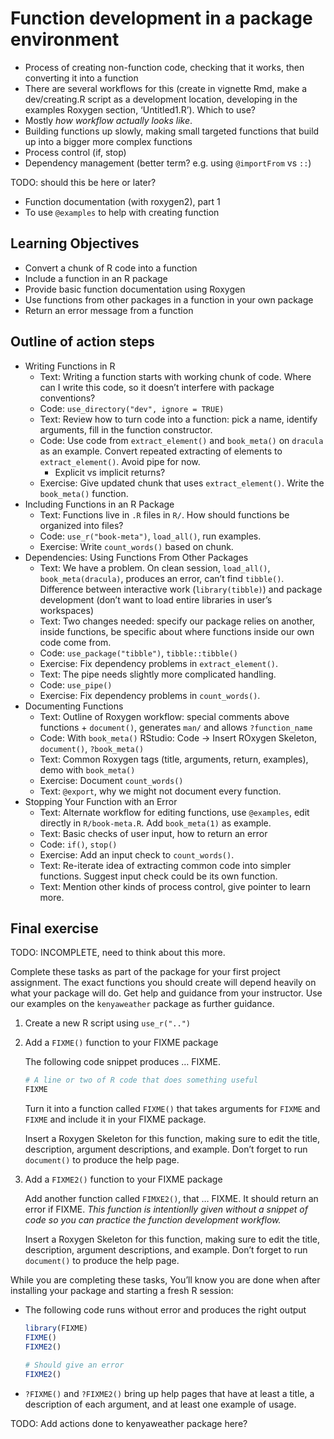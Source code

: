 # Function development in a package environment

- Process of creating non-function code, checking that it works, then
   converting it into a function
- There are several workflows for this (create in vignette Rmd, make a dev/creating.R
    script as a development location, developing in the examples Roxygen
    section, 'Untitled1.R'). Which to use?
- Mostly *how workflow actually looks like*.
- Building functions up slowly, making small targeted functions that build up
  into a bigger more complex functions
- Process control (if, stop)
- Dependency management (better term? e.g. using `@importFrom` vs `::`)

TODO: should this be here or later?

- Function documentation (with roxygen2), part 1
- To use `@examples` to help with creating function

## Learning Objectives

* Convert a chunk of R code into a function
* Include a function in an R package
* Provide basic function documentation using Roxygen
* Use functions from other packages in a function in your own package
* Return an error message from a function

## Outline of action steps

* Writing Functions in R
  * Text: Writing a function starts with working chunk of code. 
  Where can I write this code, so it doesn't interfere with package
  conventions?
  * Code: `use_directory("dev", ignore = TRUE)`
  * Text: Review how to turn code into a function: pick a name, identify arguments, 
  fill in the function constructor.  
  * Code: Use code from `extract_element()` and `book_meta()` on `dracula` as an example. 
  Convert repeated extracting of elements to `extract_element()`. Avoid pipe for now.
    * Explicit vs implicit returns?
  * Exercise: Give updated chunk that uses `extract_element()`. Write 
  the `book_meta()` function.

* Including Functions in an R Package
  * Text: Functions live in `.R` files in `R/`.
  How should functions be organized into files?
  * Code: `use_r("book-meta")`, `load_all()`, run examples.
  * Exercise: Write `count_words()` based on chunk. 

* Dependencies: Using Functions From Other Packages
  * Text: We have a problem.  On clean session, `load_all()`, 
  `book_meta(dracula)`, produces an error, 
  can't find `tibble()`. Difference between interactive work (`library(tibble)`)
  and package development (don't want to load entire libraries in user's workspaces)
  * Text: Two changes needed: specify our package relies on another, 
  inside functions, be specific about where functions inside our own code come from.
  * Code: `use_package("tibble")`, `tibble::tibble()`
  * Exercise: Fix dependency problems in `extract_element()`.
  * Text: The pipe needs slightly more complicated handling.
  * Code: `use_pipe()`
  * Exercise: Fix dependency problems in `count_words()`.

* Documenting Functions
  * Text: Outline of Roxygen workflow: special comments above functions + `document()`, 
  generates `man/` and allows `?function_name`
  * Code: With `book_meta()` RStudio: Code -> Insert ROxygen Skeleton, `document()`, `?book_meta()`
  * Text: Common Roxygen tags (title, arguments, return, examples), demo with `book_meta()`
  * Exercise: Document `count_words()`
  * Text: `@export`, why we might not document every function.

* Stopping Your Function with an Error
  * Text: Alternate workflow for editing functions, 
  use `@examples`, edit directly in `R/book-meta.R`. 
  Add `book_meta(1)` as example.
  <!-- This will cause a check error later, because examples need to run without error. -->
  * Text: Basic checks of user input, how to return an error
  * Code: `if()`, `stop()`
  * Exercise: Add an input check to `count_words()`.
  * Text: Re-iterate idea of extracting common code into simpler functions.
  Suggest input check could be its own function.
  * Text: Mention other kinds of process control, give pointer to learn more.
  

## Final exercise {#04-final-exercise}

TODO: INCOMPLETE, need to think about this more.

Complete these tasks as part of the package for your first project assignment.
The exact functions you should create will depend heavily on what your package
will do. Get help and guidance from your instructor. Use our examples on the 
`kenyaweather` package as further guidance.

1. Create a new R script using `use_r("..")`

1. Add a `FIXME()` function to your FIXME package
    
    The following code snippet produces ... FIXME.  
    
    ```r
    # A line or two of R code that does something useful
    FIXME
    ```
    
    Turn it into a function called `FIXME()` that takes arguments for `FIXME`
    and `FIXME` and include it in your FIXME package.
    
    Insert a Roxygen Skeleton for this function, making sure to edit the title,
    description, argument descriptions, and example. Don't forget to run
    `document()` to produce the help page.

2. Add a `FIXME2()` function to your FIXME package

    Add another function called `FIMXE2()`, that ... FIXME. It should return an
    error if FIXME. *This function is intentionlly given without a snippet of
    code so you can practice the function development workflow.*
    
    Insert a Roxygen Skeleton for this function, making sure to edit the title,
    description, argument descriptions, and example. Don't forget to run
    `document()` to produce the help page.

While you are completing these tasks, You'll know you are done when after
installing your package and starting a fresh R session:

* The following code runs without error and produces the right output

    ```r
    library(FIXME)
    FIXME()
    FIXME2()
    
    # Should give an error
    FIXME2()
    ```
    
* `?FIXME()` and `?FIXME2()` bring up help pages that have at least a title, a description of each argument, and at least one example of usage.

TODO: Add actions done to kenyaweather package here?
